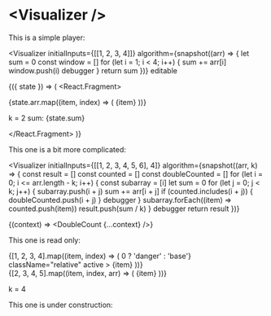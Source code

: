 
# &lt;Visualizer /&gt;

This is a simple player:

<Visualizer
  initialInputs={[[1, 2, 3, 4]]}
  algorithm={snapshot((arr) => {
    let sum = 0
    const window = []
    for (let i = 1; i < 4; i++) {
      sum += arr[i]
      window.push(i)
      debugger
    }
    return sum
  })}
  editable
>
  {({ state }) => (
    <React.Fragment>
      <div className="flex w-full justify-center">
        {state.arr.map((item, index) => (
          <Item key={index} active={state.window.includes(index)}>
            {item}
          </Item>
        ))}
      </div>
      <p className="font-mono w-full text-center mt-4">
        k = 2 sum: {state.sum}
      </p>
    </React.Fragment>
  )}
</Visualizer>

This one is a bit more complicated:

<Visualizer
  initialInputs={[[1, 2, 3, 4, 5, 6], 4]}
  algorithm={snapshot((arr, k) => {
    const result = []
    const counted = []
    const doubleCounted = []
    for (let i = 0; i <= arr.length - k; i++) {
      const subarray = [i]
      let sum = 0
      for (let j = 0; j < k; j++) {
        subarray.push(i + j)
        sum += arr[i + j]
        if (counted.includes(i + j)) {
          doubleCounted.push(i + j)
        }
        debugger
      }
      subarray.forEach((item) => counted.push(item))
      result.push(sum / k)
    }
    debugger
    return result
  })}
>
  {(context) => <DoubleCount {...context} />}
</Visualizer>

This one is read only:

<Visualizer>
  <div style={{ marginRight: `3.5rem` }} className="flex justify-center">
    {[1, 2, 3, 4].map((item, index) => (
      <Item
        key={index}
        variant={index > 0 ? 'danger' : 'base'}
        className="relative"
        active
      >
        {item}
      </Item>
    ))}
  </div>
  <div style={{ marginLeft: `3.5rem` }} className="flex justify-center mt-2">
    {[2, 3, 4, 5].map((item, index, arr) => (
      <Item
        key={index}
        variant={index < arr.length - 1 ? 'danger' : 'base'}
        className="relative"
        active
      >
        {item}
      </Item>
    ))}
  </div>
  <p className="font-mono w-full text-center mt-4">k = 4</p>
</Visualizer>

This one is under construction:

<Visualizer />

